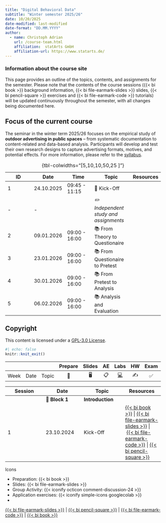 ```yaml
---
title: "Digital Behavioral Data"
subtitle: "Winter semester 2025/26"
date: 10/20/2025
date-modified: last-modified
date-format: "DD.MM.YYYY"
author: 
  - name: Christoph Adrian 
    url: /course-team.html
    affiliation:  statArts GmbH
    affiliation-url: https://www.statarts.de/
---
```


::: callout-note
### Information about the course site

This page provides an outline of the topics, contents, and assignments for the semester. Please note that the contents of the course sessions ({{< bi book >}} background information, {{< bi file-earmark-slides >}} slides, {{< bi pencil-square >}} exercises and {{< bi file-earmark-code >}} tutorials) will be updated continuously throughout the semester, with all changes being documented here.
:::

::: callout-important
## Focus of the current course

The seminar in the winter term 2025/26 focuses on the empirical study of **outdoor advertising in public spaces** – from systematic documentation to content-related and data-based analysis. Participants will develop and test their own research designs to capture advertising formats, motives, and potential effects. For more information, please refer to the [syllabus](/course-syllabus.html#focus-of-the-current-course).
:::

<!-- FIXME Add column with link to exercises / group activities -->

| ID | Date | Time | Topic | Resources |
|--------------|--------------|--------------|-------------------|--------------|
| 1 | 24.10.2025 | 09:45 - 11:15 | 🚀 Kick-Off |  |
| \- | \- |  | *✏️ Independent study and assignments* |  |
| 2 | 09.01.2026 | 09:00 - 16:00 | 📚 From Theory to Questionaire |  |
| 3 | 23.01.2026 | 09:00 - 16:00 | 📚 From Questionaire to Pretest |  |
| 4 | 30.01.2026 | 09:00 - 16:00 | 📚 From Pretest to Analysis |  |
| 5 | 06.02.2026 | 09:00 - 16:00 | 📚 Analysis and Evaluation |  |

: {tbl-colwidths="\[5,10,10,50,25 \]"}

## Copyright

This content is licensed under a [GPL-3.0 License](https://www.gnu.org/licenses/gpl-3.0.en.html).

```r
#| echo: false
knitr::knit_exit()
```

|   |   |   | Prepare | Slides | AE | Labs | HW | Exam | Project |
|--------|--------|--------|:------:|:------:|:------:|:------:|:------:|:------:|:------:|
| Week | Date | Topic | 📖 | 🖥️ | 📋 | [💻](https://sakai.duke.edu/samigo-app/servlet/Login?id=6fa7ebf3-01af-42a6-91ba-3e813d3901221641094171786) | ✍️ | ✅ | 📂 |

| Session | Date | Topic | Resources |
|------------------|------------------|-------------------|------------------|
|  | 📂 **Block 1** | **Introduction** |  |
| 1 | 23.10.2024 | Kick-Off | [{{< bi book >}}](/sessions/session-03.html "Session 03"){aria-label="Session 03"} \| [{{< bi file-earmark-slides >}}](/slides/slides-03.html "Slides: Session 03"){aria-label="Slides Session 03"} \| [{{< bi file-earmark-code >}}](/tutorials/tutorial-03.html "Tutorial: Session 03"){aria-label="Tutorial Session 03"} \| [{{< bi pencil-square >}}](/exercises/exercise-03_solution.hmtl "Exercise: Session 03"){aria-label="Exercise Session 03"} |

Icons

-   Preparation: {{< bi book >}}
-   Slides: {{< bi file-earmark-slides >}}
-   Group Activity: {{< iconify octicon comment-discussion-24 >}}
-   Application exercises: {{< iconify simple-icons googlecolab >}}
-   

[{{< bi file-earmark-slides >}}](/slides/ms-slides-07.html "Slides: Session 07"){aria-label="Slides Session 07"} \| [{{< bi pencil-square >}}](/exercises/ms-exercise-07_solution.html "Exercise: Session 07"){aria-label="Exercise Session 07"} \| [{{< bi file-earmark-code >}}](/exercises/ms-showcase-07.html "Showcase: Session 07"){aria-label="Showcase Session 07"} \| [{{< bi book >}}](/sessions/ms-session-07.html "Session 07"){aria-label="Session 07"}
